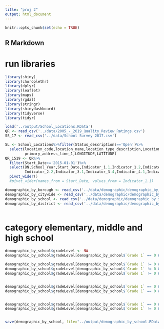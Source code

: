 ```yaml
---
title: "proj 2"
output: html_document
---
```


```r
knitr::opts_chunk$set(echo = TRUE)
```

## R Markdown
# run libraries 
```r
library(shiny)
library(choroplethr)
library(dplyr)
library(leaflet)
library(maps)
library(rgdal)
library(stringr)
library(shinydashboard)
library(tidyverse)
library(tidyr)
```


```r
load('../output/School_Locations.RData')
QR <- read_csv('../data/2005_-_2019_Quality_Review_Ratings.csv')
SS_17 <- read_csv('../data/School Survey 2017.csv')

SL <- School_Locations%>%filter(Status_descriptions=='Open')%>%
  select(location_code,location_name,location_type_description,Location_Category_Description,
         primary_address_line_1,LONGITUDE,LATITUDE)
QR_1519 <- QR%>%
  filter(Start_Date>='2015-01-01')%>%
  select(BN,School_Year,Start_Date,Indicator_1.1,Indicator_1.2,Indicator_1.3,Indicator_1.4,
         Indicator_2.2,Indicator_3.1,Indicator_3.4,Indicator_4.1,Indicator_4.2,Indicator_5.1)%>%
  pivot_wider()
  #pivot_wider(names_from = Start_Date, values_from = Indicator_1.1)
```

```r
demographic_by_borough <- read_csv('../data/demographic/demographic_by_borough.csv')
demographic_by_citywide <- read_csv('../data/demographic/demographic_by_citywide.csv')
demographic_by_school <- read_csv('../data/demographic/demographic_by_school.csv')
demographic_by_district <- read_csv('../data/demographic/demographic_by_district.csv')



```

# category elementary, middle and high school 
```r
demographic_by_school$gradeLevel <- NA
demographic_by_school$gradeLevel[demographic_by_school$`Grade 1` == 0 & demographic_by_school$`Grade 6` == 0 & demographic_by_school$`Grade 9` == 0] <- "no records" 

demographic_by_school$gradeLevel[demographic_by_school$`Grade 1` != 0 & demographic_by_school$`Grade 6` == 0 & demographic_by_school$`Grade 9` == 0] <- "elementary" 
demographic_by_school$gradeLevel[demographic_by_school$`Grade 1` != 0 & demographic_by_school$`Grade 6` != 0 & demographic_by_school$`Grade 9` == 0] <- "elementary, middle" 
demographic_by_school$gradeLevel[demographic_by_school$`Grade 1` != 0 & demographic_by_school$`Grade 6` != 0 & demographic_by_school$`Grade 9` != 0] <- "elementary, middle, high" 


demographic_by_school$gradeLevel[demographic_by_school$`Grade 1` == 0 & demographic_by_school$`Grade 6` != 0 & demographic_by_school$`Grade 9` == 0] <- "middle" 
demographic_by_school$gradeLevel[demographic_by_school$`Grade 1` == 0 & demographic_by_school$`Grade 6` != 0 & demographic_by_school$`Grade 9` != 0] <- "middle, high" 


demographic_by_school$gradeLevel[demographic_by_school$`Grade 1` == 0 & demographic_by_school$`Grade 6` == 0 & demographic_by_school$`Grade 9` != 0] <- "high" 
demographic_by_school$gradeLevel[demographic_by_school$`Grade 1` != 0 & demographic_by_school$`Grade 6` == 0 & demographic_by_school$`Grade 9` != 0] <- "elementary, high" 


save(demographic_by_school, file="../output/demographic_by_school.RData")

```

